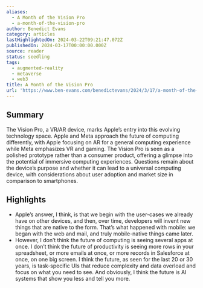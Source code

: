 ```yaml
---
aliases:
  - A Month of the Vision Pro
  - a-month-of-the-vision-pro
author: Benedict Evans
category: articles
lastHighlightedOn: 2024-03-22T09:21:47.072Z
publishedOn: 2024-03-17T00:00:00.000Z
source: reader
status: seedling
tags:
  - augmented-reality
  - metaverse
  - web3
title: A Month of the Vision Pro
url: 'https://www.ben-evans.com/benedictevans/2024/3/17/a-month-of-the-vision-pro'
---
```

## Summary

The Vision Pro, a VR/AR device, marks Apple’s entry into this evolving technology space. Apple and Meta approach the future of computing differently, with Apple focusing on AR for a general computing experience while Meta emphasizes VR and gaming. The Vision Pro is seen as a polished prototype rather than a consumer product, offering a glimpse into the potential of immersive computing experiences. Questions remain about the device’s purpose and whether it can lead to a universal computing device, with considerations about user adoption and market size in comparison to smartphones.

## Highlights

- Apple’s answer, I think, is that we begin with the user-cases we already have on other devices, and then, over time, developers will invent new things that are native to the form. That’s what happened with mobile: we began with the web and mail, and truly mobile-native things came later.
- However, I don’t think the future of computing is seeing several apps at once. I don’t think the future of productivity is seeing more rows in your spreadsheet, or more emails at once, or more records in Salesforce at once, on one big screen. I think the future, as seen for the last 20 or 30 years, is task-specific UIs that reduce complexity and data overload and focus on what you need to see. And obviously, I think the future is AI systems that show you less and tell you more.
